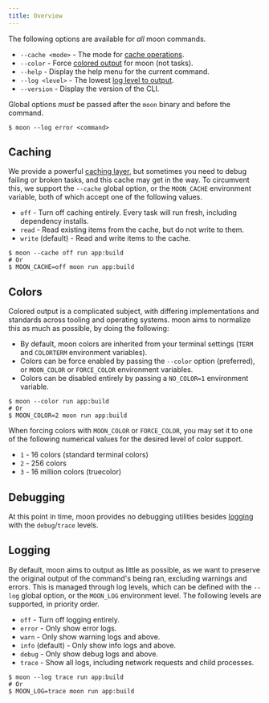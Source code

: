 ```yaml
---
title: Overview
---
```


The following options are available for _all_ moon commands.

- `--cache <mode>` - The mode for [cache operations](#caching).
- `--color` - Force [colored output](#colors) for moon (not tasks).
- `--help` - Display the help menu for the current command.
- `--log <level>` - The lowest [log level to output](#logging).
- `--version` - Display the version of the CLI.

Global options _must_ be passed after the `moon` binary and before the command.

```shell
$ moon --log error <command>
```

## Caching

We provide a powerful [caching layer](../concepts/cache), but sometimes you need to debug failing or
broken tasks, and this cache may get in the way. To circumvent this, we support the `--cache` global
option, or the `MOON_CACHE` environment variable, both of which accept one of the following values.

- `off` - Turn off caching entirely. Every task will run fresh, including dependency installs.
- `read` - Read existing items from the cache, but do not write to them.
- `write` (default) - Read and write items to the cache.

```shell
$ moon --cache off run app:build
# Or
$ MOON_CACHE=off moon run app:build
```

## Colors

Colored output is a complicated subject, with differing implementations and standards across tooling
and operating systems. moon aims to normalize this as much as possible, by doing the following:

- By default, moon colors are inherited from your terminal settings (`TERM` and `COLORTERM`
  environment variables).
- Colors can be force enabled by passing the `--color` option (preferred), or `MOON_COLOR` or
  `FORCE_COLOR` environment variables.
- Colors can be disabled entirely by passing a `NO_COLOR=1` environment variable.

```shell
$ moon --color run app:build
# Or
$ MOON_COLOR=2 moon run app:build
```

When forcing colors with `MOON_COLOR` or `FORCE_COLOR`, you may set it to one of the following
numerical values for the desired level of color support.

- `1` - 16 colors (standard terminal colors)
- `2` - 256 colors
- `3` - 16 million colors (truecolor)

## Debugging

At this point in time, moon provides no debugging utilities besides [logging](#logging) with the
`debug`/`trace` levels.

## Logging

By default, moon aims to output as little as possible, as we want to preserve the original output of
the command's being ran, excluding warnings and errors. This is managed through log levels, which
can be defined with the `--log` global option, or the `MOON_LOG` environment level. The following
levels are supported, in priority order.

- `off` - Turn off logging entirely.
- `error` - Only show error logs.
- `warn` - Only show warning logs and above.
- `info` (default) - Only show info logs and above.
- `debug` - Only show debug logs and above.
- `trace` - Show all logs, including network requests and child processes.

```shell
$ moon --log trace run app:build
# Or
$ MOON_LOG=trace moon run app:build
```
